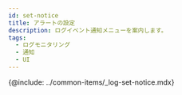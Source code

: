 ```yaml
---
id: set-notice
title: アラートの設定
description: ログイベント通知メニューを案内します。
tags:
  - ログモニタリング
  - 通知
  - UI
---
```


{@include: ../common-items/_log-set-notice.mdx} 

<!-- 

>
    
  메시지에 `${logContent}`를 입력하면 수집된 로그의 본문이 경고 알림의 내용으로 출력됩니다.

  ![sc](/img/log-alert-event-setting2.png)

![복합 로그 이벤트](/img/log-alert-event-add2.png)

-->
